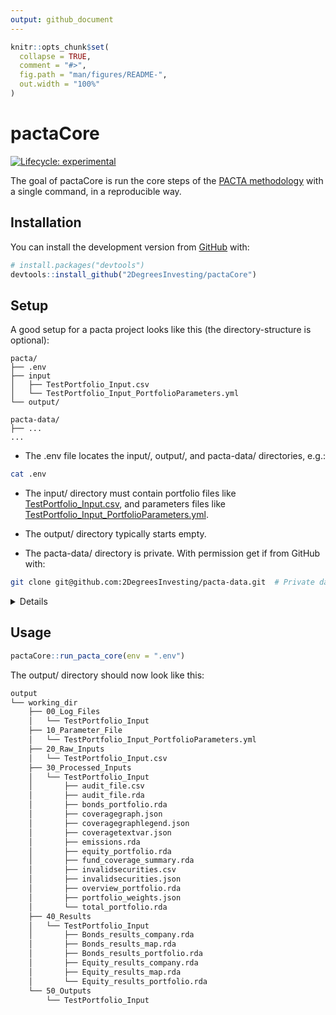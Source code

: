 ```yaml
---
output: github_document
---
```


<!-- README.md is generated from README.Rmd. Please edit that file -->

```r
knitr::opts_chunk$set(
  collapse = TRUE,
  comment = "#>",
  fig.path = "man/figures/README-",
  out.width = "100%"
)
```

# pactaCore

<!-- badges: start -->
[![Lifecycle: experimental](https://img.shields.io/badge/lifecycle-experimental-orange.svg)](https://lifecycle.r-lib.org/articles/stages.html#experimental)
<!-- badges: end -->

The goal of pactaCore is run the core steps of the [PACTA
methodology](https://2degrees-investing.org/resource/pacta/) with a single
command, in a reproducible way.

## Installation

You can install the development version from [GitHub](https://github.com/) with:

``` r
# install.packages("devtools")
devtools::install_github("2DegreesInvesting/pactaCore")
```

## Setup

A good setup for a pacta project looks like this (the directory-structure is
optional):

```
pacta/
├── .env
├── input
│   ├── TestPortfolio_Input.csv
│   └── TestPortfolio_Input_PortfolioParameters.yml
└── output/

pacta-data/
├── ...
...
```

* The .env file locates the input/, output/, and pacta-data/ directories, e.g.:

```bash
cat .env
```

* The input/ directory must contain portfolio files like
[TestPortfolio_Input.csv](https://github.com/2DegreesInvesting/pactaCore/blob/master/working_dir/20_Raw_Inputs/TestPortfolio_Input.csv),
and parameters files like
[TestPortfolio_Input_PortfolioParameters.yml](https://github.com/2DegreesInvesting/pactaCore/blob/master/working_dir/10_Parameter_File/TestPortfolio_Input_PortfolioParameters.yml).

* The output/ directory typically starts empty.

* The pacta-data/ directory is private. With permission get if from GitHub with:

```bash
git clone git@github.com:2DegreesInvesting/pacta-data.git  # Private data!
```

<details> 

Each corresponding `<pair-name>` the portfolio and parameter files must be named
`<pair-name>_Input.csv` and `<pair-name>_Input_PortfolioParameters.yml`,
respectively. For example:

  * This pair is valid: `a_Input.csv`, `a_Input_PortfolioParameters.yml`.
  
  * This pair is invalid: `a_Input.csv`, `b_Input_PortfolioParameters.yml`.

In the parameter files, whatever values you give to `portfolio_name_in` and
`investor_name_in` will populate the columns `portfolio_name` and
`investor_name` of some output files. For example:

* A parameter file:

```r
default:
    parameters:
        portfolio_name_in: TestPortfolio_Input
        investor_name_in: Test
        peer_group: pensionfund
        language: EN
        project_code: CHPA2020
```

* A few rows of some relevant output files and columns:

```r
$Bonds_results_company.rda
       portfolio_name investor_name
1 TestPortfolio_Input          Test
2 TestPortfolio_Input          Test
3 TestPortfolio_Input          Test

$Bonds_results_map.rda
       portfolio_name investor_name
1 TestPortfolio_Input          Test
2 TestPortfolio_Input          Test
3 TestPortfolio_Input          Test

$Bonds_results_portfolio.rda
       portfolio_name investor_name
1 TestPortfolio_Input          Test
2 TestPortfolio_Input          Test
3 TestPortfolio_Input          Test
```

</details>

## Usage

```r
pactaCore::run_pacta_core(env = ".env")
```

The output/ directory should now look like this:

```bash
output
└── working_dir
    ├── 00_Log_Files
    │   └── TestPortfolio_Input
    ├── 10_Parameter_File
    │   └── TestPortfolio_Input_PortfolioParameters.yml
    ├── 20_Raw_Inputs
    │   └── TestPortfolio_Input.csv
    ├── 30_Processed_Inputs
    │   └── TestPortfolio_Input
    │       ├── audit_file.csv
    │       ├── audit_file.rda
    │       ├── bonds_portfolio.rda
    │       ├── coveragegraph.json
    │       ├── coveragegraphlegend.json
    │       ├── coveragetextvar.json
    │       ├── emissions.rda
    │       ├── equity_portfolio.rda
    │       ├── fund_coverage_summary.rda
    │       ├── invalidsecurities.csv
    │       ├── invalidsecurities.json
    │       ├── overview_portfolio.rda
    │       ├── portfolio_weights.json
    │       └── total_portfolio.rda
    ├── 40_Results
    │   └── TestPortfolio_Input
    │       ├── Bonds_results_company.rda
    │       ├── Bonds_results_map.rda
    │       ├── Bonds_results_portfolio.rda
    │       ├── Equity_results_company.rda
    │       ├── Equity_results_map.rda
    │       └── Equity_results_portfolio.rda
    └── 50_Outputs
        └── TestPortfolio_Input
```
